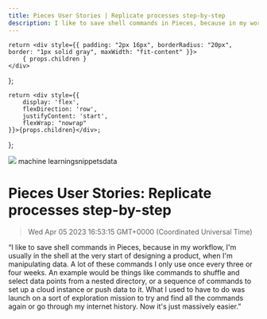 ```yaml
---
title: Pieces User Stories | Replicate processes step-by-step
description: I like to save shell commands in Pieces, because in my workflow, I'm usually in the shell at the very start of designing a product, when I'm manipulating data. A lot of these commands I only use once every three or four weeks. An example would be things like commands to shuffle and select data points from a nested directory, or a sequence of commands to set up a cloud instance or push data to it.
---
```


    return <div style={{ padding: "2px 16px", borderRadius: "20px", border: "1px solid gray", maxWidth: "fit-content" }}>
        { props.children }
    </div>
};

    return <div style={{
        display: 'flex',
        flexDirection: 'row',
        justifyContent: 'start',
        flexWrap: "nowrap"
    }}>{props.children}</div>;

};

<link rel="canonical" href="https://code.pieces.app/blog/replicate-processes-step-by-step" />

![](https://uploads-ssl.webflow.com/6143afec68f555387049efb3/62ed724802b4f6df0cb5ecc6_sam_blog.png)
<GridFlexRow><Tag>machine learning</Tag><Tag>snippets</Tag><Tag>data</Tag></GridFlexRow>

# Pieces User Stories: Replicate processes step-by-step
> Wed Apr 05 2023 16:53:15 GMT+0000 (Coordinated Universal Time)

“I like to save shell commands in Pieces, because in my workflow, I'm usually in the shell at the very start of designing a product, when I'm manipulating data. A lot of these commands I only use once every three or four weeks. An example would be things like commands to shuffle and select data points from a nested directory, or a sequence of commands to set up a cloud instance or push data to it. What I used to have to do was launch on a sort of exploration mission to try and find all the commands again or go through my internet history. Now it's just massively easier.”
